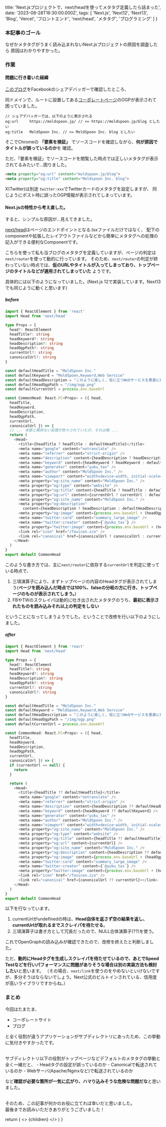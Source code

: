 
  title: 'Next.jsプロジェクトで、next/headを使ってメタタグ定義したら詰まった',
  date: '2023-08-28T16:30:00.000Z',
  tags: [
    'Next.js',
    'Next12',
    'Next13',
    'Blog',
    'Vercel',
    'フロントエンド',
    'next/head',
    'メタタグ',
    'プログラミング'
  ]
}

### 本記事のゴール

なぜかメタタグがうまく読み込まれないNext.jsプロジェクトの原因を調査したら
原因はわかりやすかった。



### 作業

#### 問題に行き着いた経緯

[このブログ](https://moldspoon.jp/blog)をFacebookのシェアデバッガーで確認したところ、

<RichLink 
url="https://developers.facebook.com/tools/debug/" 
icon='ri-facebook-fill'
title="Facebookのシェアデバッガー" 
subtitle="Open Graphのメタタグをデバッグするには一番です。"
targetBlank={true}
 />

同ドメインで、ルートに設置してある[コーポレートページ](https://moldspoon.jp/)のOGPが表示されて
困っていました。

```text
// シェアデバッガーでは、以下のように表示される
og:url	   https://moldspoon.jp/ // <= https://moldspoon.jp/blog としたい
og:title   MoldSpoon Inc. // <= MoldSpoon Inc. blog としたい
```

そこでChromeの **「要素を検証」** でソースコードを確認しながら、**何が原因でタイトルが誤っているのか**を
確認。

ただ、「要素を検証」でソースコードを閲覧した時点では正しいメタタグが表示されてるみたいで...困りました。

<CodeBlockTitle title="view:https://moldspoon.jp/blog" />

```html
<meta property="og:url" content="moldspoon.jp/blog">
<meta property="og:title" content="Moldspoon Inc. blog">
```

X(Twitter)は別途 `twitter:xxx`でTwitterカードのメタタグを設定しますが、
同じようにポスト時に誤ったOGP情報が表示されてしまっています。

#### Next.jsの特性から考え直した。

すると、シンプルな原因が...見えてきました。

[next/head](https://nextjs-ja-translation-docs.vercel.app/docs/api-reference/next/head)はページのエンドポイントとなる.tsxファイルだけではなく、
配下のcomponentや拡張したレイアウトファイルなどから簡単にメタタグへの処理の記入ができる便利なComponentです。

こちらを使って私も当ブログのメタタグを定義していますが、ページの判定は`next/router`を使って動的に行っています。
そのため、`next/router`の判定が終わっていない時点では、**仮のURLやタイトルが入ってしまっており、トップページのタイトルなどが適用されてしまっていた**
ようです。

具体的には以下のようになっていました。(Next.js 12で実装しています。Next13でも同じように動くと思います)

##### before

<CodeBlockTitle title="components/Head/CommonHead.tsx" />

```typescript
import { ReactElement } from 'react'
import Head from 'next/head'

type Props = {
  head?: ReactElement
  headTitle?: string
  headKeyword?: string
  headDescription?: string
  headOgpPath?: string
  currentUrl?: string
  canonicalUrl?: string
}

const defaultHeadTitle = "MoldSpoon Inc."
const defaultKeyword = "MoldSpoon,Keyword,Web Service"
const defaultHeadDescription = "このように楽しく、役に立つWebサービスを愚直に作っています。"
const defaultHeadOgpPath = "/img/ogp.png"
const defaultCurrentUrl = process.env.baseUrl

const CommonHead: React.FC<Props> = ({ head,
  headTitle,
  headKeyword,
  headDescription,
  headOgpPath,
  currentUrl,
  canonicalUrl }) => {
  // ... 本筋と関係ない処理が色々されていたが、それは略 ...
  return (
    <Head>
      <title>{headTitle ? headTitle : defaultHeadTitle}</title>
      <meta name="google" content="notranslate" />
      <meta name="referrer" content="strict-origin" />
      <meta name="description" content={headDescription ? headDescription : defaultHeadDescription} />
      <meta name="keyword" content={headKeyword ? headKeyword : defaultKeyword} />
      <meta name="generator" content="yuku_tas" />
      <meta name="author" content="MoldSpoon Inc." />
      <meta name="viewport" content="width=device-width, initial-scale=1.0" />
      <meta property="og:site_name" content="MoldSpoon Inc." />
      <meta property="og:type" content="website" />
      <meta property="og:title" content={headTitle ? headTitle : defaultHeadTitle} />
      <meta property="og:url" content={currentUrl ? currentUrl : defaultCurrentUrl} />
      <meta property="og:site_name" content="MoldSpoon Inc." />
      <meta property="og:description"
        content={headDescription ? headDescription : defaultHeadDescription} />
      <meta property="og:image" content={process.env.baseUrl + (headOgpPath ? headOgpPath : defaultHeadOgpPath)} />
      <meta name="twitter:card" content="summary_large_image" />
      <meta name="twitter:creator" content={`@yuku_tas`} />
      <meta property="twitter:image" content={process.env.baseUrl + (headOgpPath ? headOgpPath : defaultHeadOgpPath)} />
      <link rel="icon" href="/favicon.ico" />
      <link rel="canonical" href={canonicalUrl ? canonicalUrl : currentUrl ? currentUrl : defaultCurrentUrl}></link>
    </Head>
  )
}
export default CommonHead
```

このような書き方では、主に`next/router`に依存する`currentUrl`を判定に使っている時点で、
1. 三項演算子により、まずトップページの内容のHeadタグが表示されてしまう(**ページを読み込んだ時点では100%、falseの分岐の方に行き、トップページのものが表示されてしまう。**)
2. FBやTWのスクレイパは動的に吐き出されたメタタグのうち、**最初に表示されたものを読み込みそれ以上の判定をしない**

ということになってしまうようでした。ということで改修を行い以下のようにしました。


##### after


<CodeBlockTitle title="components/Head/CommonHead.tsx" />

```typescript
import { ReactElement } from 'react'
import Head from 'next/head'

type Props = {
  head?: ReactElement
  headTitle?: string
  headKeyword?: string
  headDescription?: string
  headOgpPath?: string
  currentUrl?: string
  canonicalUrl?: string
}

const defaultHeadTitle = "MoldSpoon Inc."
const defaultKeyword = "MoldSpoon,Keyword,Web Service"
const defaultHeadDescription = "このように楽しく、役に立つWebサービスを愚直に作っています。"
const defaultHeadOgpPath = "/img/ogp.png"
const defaultCurrentUrl = process.env.baseUrl

const CommonHead: React.FC<Props> = ({ head,
  headTitle,
  headKeyword,
  headDescription,
  headOgpPath,
  currentUrl,
  canonicalUrl }) => {
  if (currentUrl == null) {
    return
  }

  return (
    <Head>
      <title>{headTitle ?? defaultHeadTitle}</title>
      <meta name="google" content="notranslate" />
      <meta name="referrer" content="strict-origin" />
      <meta name="description" content={headDescription ?? defaultHeadDescription} />
      <meta name="keyword" content={headKeyword ?? defaultKeyword} />
      <meta name="generator" content="yuku_tas" />
      <meta name="author" content="MoldSpoon Inc." />
      <meta name="viewport" content="width=device-width, initial-scale=1.0" />
      <meta property="og:site_name" content="MoldSpoon Inc." />
      <meta property="og:type" content="website" />
      <meta property="og:title" content={headTitle ?? defaultHeadTitle} />
      <meta property="og:url" content={currentUrl} />
      <meta property="og:site_name" content="MoldSpoon Inc." />
      <meta property="og:description" content={headDescription ?? defaultHeadDescription} />
      <meta property="og:image" content={process.env.baseUrl + (headOgpPath ?? defaultHeadOgpPath)} />
      <meta name="twitter:card" content="summary_large_image" />
      <meta name="twitter:creator" content={`@yuku_tas`} />
      <meta property="twitter:image" content={process.env.baseUrl + (headOgpPath ?? defaultHeadOgpPath)} />
      <link rel="icon" href="/favicon.ico" />
      <link rel="canonical" href={canonicalUrl ?? currentUrl}></link>
    </Head>
  )
}
export default CommonHead
```


以下を行なっています。

1. currentUrlがundefinedの時は、**Head自体を返さず空の結果を返し、currentUrlが取れるまでスクレイパを待たせる**。
2. 三項演算子は書き方として冗長だったので、NULL合体演算子(??)を使う。

これでOpenGraphの読み込みが確認できたので、改修を終えたと判断しました。

ただ、**動的にHeadタグを生成しスクレイパを待たせているので、あとでSpeed Testなどを行いパフォーマンスに問題がありそうな場合は別の実装方法も検討したい**と思います。
（その場合、`next/link`を使うのをやめないといけないですが、多分そうはならないでしょう。Next公式のビルトインされている、信用度が高いライブラリですからね。）

### まとめ

今回はたまたま、
- コーポレートサイト
- ブログ

と全く役割が違うアプリケーションがサブディレクトリにあったため、この挙動に気付きやすかったです。

<br />
サブディレクトリ以下の役割がトップページなどデフォルトのメタタグの挙動と全く一緒だと、
- Headタグの設定が誤っているのか
- Canonicalで転送されているのか
- Webサーバ(Apache/Nginxなど)で転送されているのか

など**確認が必要な箇所が一気に広がり、ハマり込みそうな危険な問題だな**と思いました。

<br />
そのため、この記事が何かのお役に立てれば幸いだと思いました。<br />
最後までお読みいただきありがとうございました！

  return (
    <Layout meta={meta}>
      <>
        {children}
      </>
    </Layout>
  )
}

